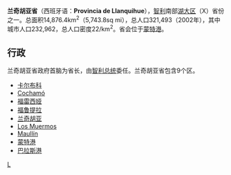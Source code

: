'''兰奇胡亚省'''（西班牙语：'''Provincia de Llanquihue'''），[[智利|智利]]南部[[湖大区|湖大区]]（X）省份之一。总面积14,876.4km<sup>2</sup>（5,743.8sq mi），总人口321,493（2002年），其中城市人口232,962，总人口密度22/km<sup>2</sup>。省会位于[[蒙特港|蒙特港]]。

==行政==
兰奇胡亚省政府首脑为省长，由[[智利总统|智利总统]]委任。兰奇胡亚省包含9个区。
{{Div col|cols=2}}
* [[卡尔布科|卡尔布科]]
* [[Cochamó|Cochamó]]
* [[福雷西娅|福雷西娅]]
* [[福鲁提拉|福鲁提拉]]
* [[兰奇胡亚|兰奇胡亚]]
* [[Los_Muermos|Los Muermos]]
* [[Maullín|Maullín]]
* [[蒙特港|蒙特港]]
* [[巴拉斯港|巴拉斯港]]
{{Div col end}}

{{智利省份}}

[[Category:智利省份|L]]